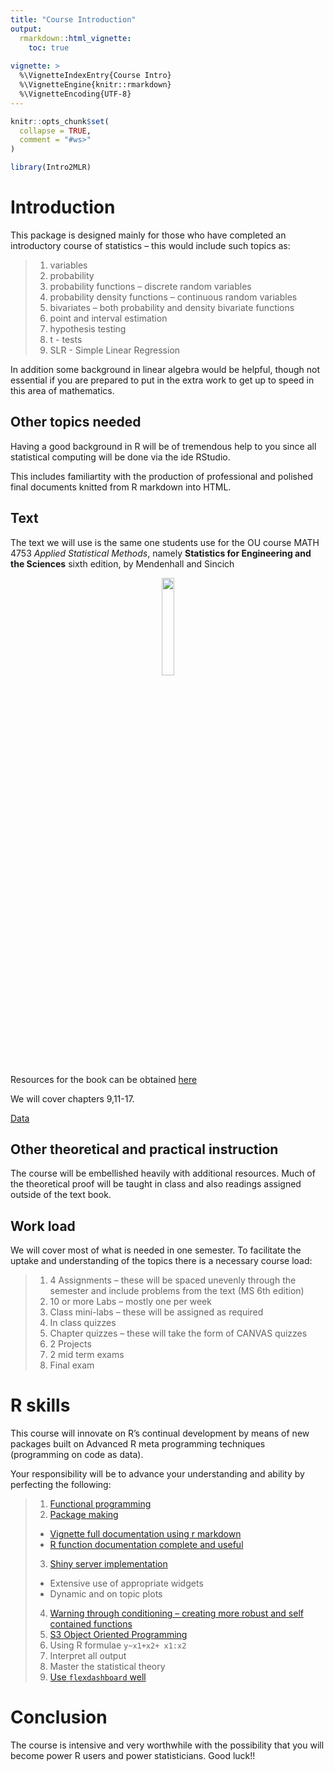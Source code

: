 ```yaml
---
title: "Course Introduction"
output: 
  rmarkdown::html_vignette:
    toc: true
    
vignette: >
  %\VignetteIndexEntry{Course Intro}
  %\VignetteEngine{knitr::rmarkdown}
  %\VignetteEncoding{UTF-8}
---
```


```r
knitr::opts_chunk$set(
  collapse = TRUE,
  comment = "#ws>"
)
```

```r
library(Intro2MLR)
```


# Introduction

This package is designed mainly for those who have completed an introductory course of statistics -- this would include such topics as:

> 
  1. variables
  2. probability
  3. probability functions -- discrete random variables
  5. probability density functions -- continuous random variables
  6. bivariates -- both probability and density bivariate functions
  7. point and interval estimation
  8. hypothesis testing
  10. t - tests
  11. SLR - Simple Linear Regression
  
In addition some background in linear algebra would be helpful, though not essential if you are prepared to put in the extra work to get up to speed in this area of mathematics.

## Other topics needed

Having a good background in R will be of tremendous help to you since all statistical computing will be done via the ide RStudio.

This includes familiartity with the production of professional and polished final documents knitted from R markdown into HTML.

## Text

The text we will use is the same one students use for the OU course MATH 4753 *Applied Statistical Methods*, namely **Statistics for Engineering and the Sciences** sixth edition, by Mendenhall and Sincich

<center>
![](https://images.routledge.com/common/jackets/amazon/978149872/9781498728850.jpg){ width=20%}
</center>

Resources for the book can be obtained [here](https://www.routledge.com/Statistics-for-Engineering-and-the-Sciences/Mendenhall-Sincich/p/book/9781498728850)

We will cover chapters 9,11-17.

[Data](https://www.routledge.com/downloads/K25936/K25936_Downloads.zip)

## Other theoretical and practical instruction

The course will be embellished heavily with additional resources. Much of the theoretical proof will be taught in class and also readings assigned outside of the text book.

## Work load

We will cover most of what is needed in one semester. To facilitate the uptake and understanding of the topics there is a necessary course load:

>
  1. 4 Assignments -- these will be spaced unevenly through the semester and include problems from the text (MS 6th edition)
  2. 10 or more Labs -- mostly one per week
  3. Class mini-labs -- these will be assigned as required
  4. In class quizzes
  5. Chapter quizzes -- these will take the form of CANVAS quizzes
  6. 2 Projects
  7. 2 mid term exams
  8. Final exam
  
  
# R skills

This course will innovate on R's continual development by means of new packages built on Advanced R meta programming techniques (programming on code as data).

Your responsibility will be to advance your understanding and ability by perfecting the following:

>
  1. [Functional programming](https://adv-r.hadley.nz/functions.html)
  2. [Package making](https://r-pkgs.org/)
      + [Vignette full documentation using r markdown](https://r-pkgs.org/vignettes.html)
      + [R function documentation complete and useful](https://r-pkgs.org/man.html#man-functions)
  3. [Shiny server implementation](https://shiny.rstudio.com/tutorial/#written-tutorials)
      + Extensive use of appropriate widgets
      + Dynamic and on topic plots
  4. [Warning through conditioning -- creating more robust and self contained functions](https://adv-r.hadley.nz/conditions.html) 
  5. [S3 Object Oriented Programming](https://adv-r.hadley.nz/s3.html)
  6. Using R formulae `y~x1+x2+ x1:x2`
  7. Interpret all output
  8. Master the statistical theory
  9. [Use `flexdashboard` well](https://rmarkdown.rstudio.com/flexdashboard/) 

  
# Conclusion

The course is intensive and very worthwhile with the possibility that you will become power R users and power statisticians.
Good luck!!
